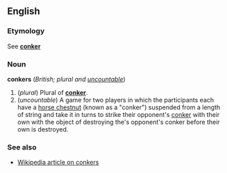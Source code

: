 ==English==
===Etymology===
See '''[[conker]]'''

===Noun===
'''conkers''' (''British; plural and [[uncountable]]'')

#(''plural'') Plural of '''[[conker]]'''.
#(''uncountable'') A game for two players in which the participants each have a [[horse chestnut]] (known as a "conker") suspended from a length of string and take it in turns to strike their opponent's [[conker]] with their own with the object of destroying the's opponent's conker before their own is destroyed.

===See also===
*[[w:conkers|Wikipedia article on conkers]]